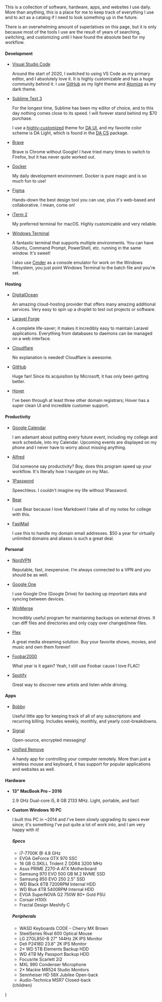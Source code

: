 
This is a collection of software, hardware, apps, and websites I use daily. More than anything, this is a place for me to keep track of everything I use and to act as a catalog if I need to look something up in the future.

There is an overwhelming amount of superlatives on this page, but it is only because most of the tools I use are the result of years of searching, switching, and customizing until I have found the absolute best for my workflow.

#### Development

- [Visual Studio Code](https://code.visualstudio.com)

  Around the start of 2020, I switched to using VS Code as my primary editor, and I absolutely love it. It is highly customizable and has a huge community behind it. I use [GitHub](https://marketplace.visualstudio.com/items?itemName=GitHub.github-vscode-theme) as my light theme and [Atomize](https://marketplace.visualstudio.com/items?itemName=emroussel.atomize-atom-one-dark-theme) as my dark theme.

- [Sublime Text 3](https://sublimetext.com)

  For the longest time, Sublime has been my editor of choice, and to this day nothing comes close to its speed. I will forever stand behind my $70 purchase.

  I use a [highly-customized](https://gist.github.com/zaknesler/436c4d7e6c607321e2a56de9e28795e8) theme for [DA UI](https://github.com/Krypto/sublime-da-ui), and my favorite color scheme is DA Light, which is found in the [DA CS](https://github.com/Krypto/sublime-da-cs) package.

- [Brave](https://brave.com)

  Brave is Chrome without Google! I have tried many times to switch to Firefox, but it has never quite worked out.

- [Docker](https://docker.com)

  My daily development environment. Docker is pure magic and is so much fun to use!

- [Figma](https://figma.com)

  Hands-down the best design tool you can use, plus it's web-based and collaborative. I mean, come on!

- [iTerm 2](https://iterm2.com)

  My preferred terminal for macOS. Highly customizable and very reliable.

- [Windows Terminal](https://microsoft.com/en-us/p/windows-terminal/9n0dx20hk701)

  A fantastic terminal that supports multiple environments. You can have Ubuntu, Command Prompt, PowerShell, etc. running in the same window. It's sweet!

  I also use [Cmder](https://cmder.net) as a console emulator for work on the Windows filesystem, you just point Windows Terminal to the batch file and you're set.

#### Hosting

- [DigitalOcean](https://digitalocean.com/?refcode=704e28ee95b8)

  An amazing cloud-hosting provider that offers many amazing additional services. Very easy to spin up a droplet to test out projects or software.

- [Laravel Forge](https://forge.laravel.com)

  A complete life-saver; it makes it incredibly easy to maintain Laravel applications. Everything from databases to daemons can be managed on a web interface.

- [Cloudflare](https://cloudflare.com)

  No explanation is needed! Cloudflare is awesome.

- [GitHub](https://github.com)

  Huge fan! Since its acquisition by Microsoft, it has only been getting better.

- [Hover](https://hover.com)

  I've been through at least three other domain registrars; Hover has a super clean UI and incredible customer support.

#### Productivity

- [Google Calendar](https://calendar.google.com)

  I am adamant about putting every future event, including my college and work schedule, into my Calendar. Upcoming events are displayed on my phone and I never have to worry about missing anything.

- [Alfred](https://alfredapp.com)

  Did someone say productivity? Boy, does this program speed up your workflow. It's literally how I navigate on my Mac.

- [1Password](https://1password.com)

  Speechless. I couldn't imagine my life without 1Password.

- [Bear](https://bear.app)

  I use Bear because I love Markdown! I take all of my notes for college with this.

- [FastMail](https://fastmail.com)

  I use this to handle my domain email addresses. $50 a year for virtually unlimited domains and aliases is such a great deal.

#### Personal

- [NordVPN](https://nordvpn.com)

  Reputable, fast, inexpensive. I'm always connected to a VPN and you should be as well.

- [Google One](https://one.google.com)

  I use Google One (Google Drive) for backing up important data and syncing between devices.

- [WinMerge](https://winmerge.org)

  Incredibly useful program for maintaining backups on external drives. It can diff files and directories and only copy over changed/new files.

- [Plex](https://plex.tv)

  A great media streaming solution. Buy your favorite shows, movies, and music and own them forever!

- [Foobar2000](https://foobar2000.com)

  What year is it again? Yeah, I still use Foobar cause I love FLAC!

- [Spotify](https://spotify.com)

  Great way to discover new artists and listen while driving.

#### Apps

- [Bobby](https://bobbyapp.co)

  Useful little app for keeping track of all of any subscriptions and recurring billing. Includes weekly, monthly, and yearly cost-breakdowns.

- [Signal](https://signal.org)

  Open-source, encrypted messaging!

- [Unified Remove](https://unifiedremote.com)

  A handy app for controlling your computer remotely. More than just a wireless mouse and keyboard, it has support for popular applications and websites as well.

#### Hardware

- **13" MacBook Pro &ndash; 2016**

  2.9 GHz Dual-core i5, 8 GB 2133 MHz. Light, portable, and fast!

- **Custom Windows 10 PC**

  I built this PC in ~2014 and I've been slowly upgrading its specs ever since; it's something I've put quite a lot of work into, and I am very happy with it!

  ##### Specs

  - i7-7700K @ 4.8 GHz
  - EVGA GeForce GTX 970 SSC
  - 16 GB G.SKILL Trident Z DDR4 3200 MHz
  - Asus PRIME Z270-A ATX Motherboard
  - Samsung 970 EVO 500 GB M.2 NVME SSD
  - Samsung 850 EVO 250 2.5" SSD
  - WD Black 6TB 7200RPM Internal HDD
  - WD Blue 4TB 5400RPM Internal HDD
  - EVGA SuperNOVA G2 750W 80+ Gold PSU
  - Corsair H100i
  - Fractal Design Meshify C

  ##### Peripherals

  - WASD Keyboards CODE &ndash; Cherry MX Brown
  - SteelSeries Rival 600 Optical Mouse
  - LG 27GL850-B 27" 144Hz 2K IPS Monitor
  - Dell P2418D 23.8" 2K IPS Monitor
  - 2× WD 5TB Elements Backup HDD
  - WD 4TB My Passport Backup HDD
  - Focusrite Scarlett 2i2
  - MXL 990 Condenser Microphone
  - 2× Mackie MR524 Studio Monitors
  - Sennheiser HD 58X Jubilee Open-back
  - Audio-Technica MSR7 Closed-back

  <Layout title="Uses">
    <div className="prose dark:prose-dark">{children}</div>
  </Layout>
)
